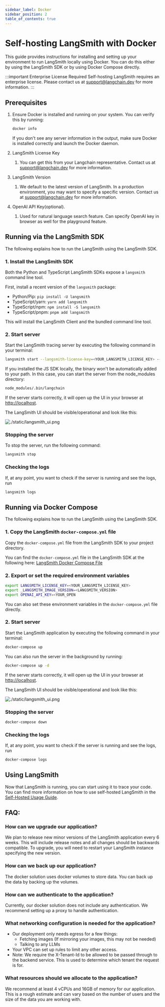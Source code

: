 ```yaml
---
sidebar_label: Docker
sidebar_position: 2
table_of_contents: true
---
```


#  Self-hosting LangSmith with Docker

This guide provides instructions for installing and setting up your environment to run LangSmith locally using Docker. You can do this either by using the LangSmith SDK or by using Docker Compose directly.

:::important Enterprise License Required
Self-hosting LangSmith requires an enterprise license. Please contact us at <a href="mailto:support@langchain.dev">support@langchain.dev</a> for more information.
:::

## Prerequisites

1. Ensure Docker is installed and running on your system. You can verify this by running:
    ```bash
    docker info
    ```

    If you don't see any server information in the output, make sure Docker is installed correctly
    and launch the Docker daemon.
2. LangSmith License Key
    1. You can get this from your Langchain representative. Contact us at support@langchain.dev for more information.
3. LangSmith Version
    1. We default to the latest version of LangSmith. In a production environment, you may want to specify a specific version. Contact us at <a href="mailto:support@langchain.dev">support@langchain.dev</a> for more information.
4. OpenAI API Key(optional).
    1. Used for natural language search feature. Can specify OpenAI key in browser as well for the playground feature.

## Running via the LangSmith SDK

The following explains how to run the LangSmith using the LangSmith SDK.

### 1. Install the LangSmith SDK

Both the Python and TypeScript LangSmith SDKs expose a `langsmith` command line tool.

First, install a recent version of the `langsmith` package:

- Python/Pip: `pip install -U langsmith`
- TypeScript/yarn: `yarn add langsmith`
- TypeScript/npm: `npm install -S langsmith`
- TypeScript/pnpm: `pnpm add langsmith`

This will install the LangSmith Client and the bundled command line tool.

### 2. Start server

Start the LangSmith tracing server by executing the following command in your terminal:

```bash
langsmith start --langsmith-license-key=<YOUR_LANGSMITH_LICENSE_KEY> --version=<LANGSMITH_VERSION> --openai-api-key=<YOUR_OPENAI_API_KEY>
```

If you installed the JS SDK locally, the binary won't be automatically added to your path. In this case, you can start the server from the node_modules directory:

```bash
node_modules/.bin/langchain
```

If the server starts correctly, it will open up the UI in your browser at [http://localhost](http://localhost).

  The LangSmith UI should be visible/operational and look like this:

  ![./static/langsmith_ui.png](./static/langsmith_ui.png)

### Stopping the server
To stop the server, run the following command:
```bash
langsmith stop
```

### Checking the logs
If, at any point, you want to check if the server is running and see the logs, run

```bash
langsmith logs
```

## Running via Docker Compose

The following explains how to run the LangSmith using the LangSmith SDK.

### 1. Copy the LangSmith `docker-compose.yml` file

Copy the `docker-compose.yml` file from the LangSmith SDK to your project directory.

You can find the `docker-compose.yml` file in the LangSmith SDK at the following here: [LangSmith Docker Compose File](#https://github.com/langchain-ai/langsmith-sdk/blob/main/python/langsmith/cli/docker-compose.yaml)

### 2. Export or set the required environment variables

```bash
export LANGSMITH_LICENSE_KEY=<YOUR_LANGSMITH_LICENSE_KEY>
export _LANGSMITH_IMAGE_VERSION=<LANGSMITH_VERSION>
export OPENAI_API_KEY=<YOUR_OPEN
```

You can also set these environment variables in the `docker-compose.yml` file directly.

### 2. Start server

Start the LangSmith application by executing the following command in your terminal:

```bash
docker-compose up
```

You can also run the server in the background by running:

```bash
docker-compose up -d
```

If the server starts correctly, it will open up the UI in your browser at [http://localhost](http://localhost/).

  The LangSmith UI should be visible/operational and look like this:

  ![./static/langsmith_ui.png](./static/langsmith_ui.png)

### Stopping the server

```bash
docker-compose down
```

### Checking the logs
If, at any point, you want to check if the server is running and see the logs, run

```bash
docker-compose logs
```

## Using LangSmith
Now that LangSmith is running, you can start using it to trace your code. You can find more information on how to use self-hosted LangSmith in the [Self-Hosted Usage Guide](/self_hosting/usage).

## FAQ:

### How can we upgrade our application?
We plan to release new minor versions of the LangSmith application every 6 weeks. This will include release notes and all changes should be backwards compatible. To upgrade, you will need to restart your LangSmith instance specifying the new version.
### How can we back up our application?
The docker solution uses docker volumes to store data. You can back up the data by backing up the volumes.
### How can we authenticate to the application?
Currently, our docker solution does not include any authentication. We recommend setting up a proxy to handle authentication.
### What networking configuration is needed for the application?
- Our deployment only needs egress for a few things:
    - Fetching images (If mirroring your images, this may not be needed)
    - Talking to any LLMs
- Your VPC can set up rules to limit any other access.
- Note: We require the X-Tenant-Id to be allowed to be passed through to the backend service. This is used to determine which tenant the request is for.
### What resources should we allocate to the application?
We recommend at least 4 vCPUs and 16GB of memory for our application. This is a rough estimate and can vary based on the number of users and the size of the data you are working with.
